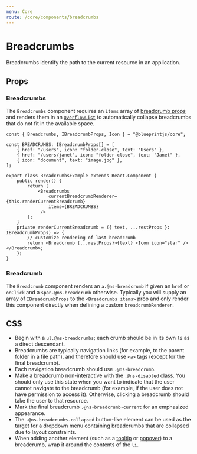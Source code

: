 ```yaml
---
menu: Core
route: /core/components/breadcrumbs
---
```



# Breadcrumbs

Breadcrumbs identify the path to the current resource in an application.

<BreadcrumbsExample />

## Props

### Breadcrumbs

The `Breadcrumbs` component requires an `items` array of
[breadcrumb props](#core/components/breadcrumbs.breadcrumb) and renders them in
an [`OverflowList`](#core/components/overflow-list) to automatically collapse
breadcrumbs that do not fit in the available space.

```tsx
const { Breadcrumbs, IBreadcrumbProps, Icon } = "@blueprintjs/core";

const BREADCRUMBS: IBreadcrumbProps[] = [
    { href: "/users", icon: "folder-close", text: "Users" },
    { href: "/users/janet", icon: "folder-close", text: "Janet" },
    { icon: "document", text: "image.jpg" },
];

export class BreadcrumbsExample extends React.Component {
    public render() {
        return (
            <Breadcrumbs
                currentBreadcrumbRenderer={this.renderCurrentBreadcrumb}
                items={BREADCRUMBS}
             />
        );
    }
    private renderCurrentBreadcrumb = ({ text, ...restProps }: IBreadcrumbProps) => {
        // customize rendering of last breadcrumb
        return <Breadcrumb {...restProps}>{text} <Icon icon="star" /></Breadcrumb>;
    };
}
```

<Interface name="IBreadcrumbsProps" />

### Breadcrumb

The `Breadcrumb` component renders an `a.@ns-breadcrumb` if given an `href` or
`onClick` and a `span.@ns-breadcrumb` otherwise. Typically you will supply an
array of `IBreadcrumbProps` to the `<Breadcrumbs items>` prop and only render
this component directly when defining a custom `breadcrumbRenderer`.

<Interface name="IBreadcrumbProps" />

## CSS

* Begin with a `ul.@ns-breadcrumbs`; each crumb should be in its own `li` as a direct descendant.
* Breadcrumbs are typically navigation links (for example, to the parent folder in a file path), and
therefore should use `<a>` tags (except for the final breadcrumb).
* Each navigation breadcrumb should use `.@ns-breadcrumb`.
* Make a breadcrumb non-interactive with the `.@ns-disabled` class. You should only use this
state when you want to indicate that the user cannot navigate to the breadcrumb (for example, if
the user does not have permission to access it). Otherwise, clicking a breadcrumb should take the
user to that resource.
* Mark the final breadcrumb `.@ns-breadcrumb-current` for an emphasized appearance.
* The `.@ns-breadcrumbs-collapsed` button-like element can be used as the target for a dropdown menu
containing breadcrumbs that are collapsed due to layout constraints.
* When adding another element (such as a [tooltip](#core/components/tooltip) or
[popover](#core/components/popover)) to a breadcrumb, wrap it around the contents of the `li`.

<CssExample name="breadcrumbs" />
